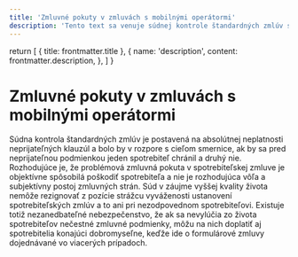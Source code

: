 ```yaml
---
title: 'Zmluvné pokuty v zmluvách s mobilnými operátormi'
description: 'Tento text sa venuje súdnej kontrole štandardných zmlúv s mobilnými operátormi, s dôrazom na zmluvné pokuty. Vysvetľuje, že súdy majú povinnosť chrániť spotrebiteľov pred neprijateľnými klauzulami, ktoré sú objektívne schopné poškodiť spotrebiteľa, nezávisle od ich subjektívnej vôle alebo postoja. Text zdôrazňuje dôležitosť eliminácie nečestných zmluvných podmienok v záujme vyššej kvality života spotrebiteľov, pretože tieto podmienky sa často vyskytujú vo formulárových zmluvách, ktoré sú dojednávané vo viacerých prípadoch. Rozoberá nebezpečenstvo, ktoré takéto klauzuly predstavujú aj pre dobromyseľných spotrebiteľov, a význam roly súdu ako strážcu vyváženosti ustanovení spotrebiteľských zmlúv.'
---
```


  return [
    { title: frontmatter.title },
    {
      name: 'description',
      content: frontmatter.description,
    },
  ]
}

# Zmluvné pokuty v zmluvách s mobilnými operátormi

Súdna kontrola štandardných zmlúv je postavená na absolútnej neplatnosti neprijateľných klauzúl a bolo by v rozpore s cieľom smernice, ak by sa pred neprijateľnou podmienkou jeden spotrebiteľ chránil a druhý nie. Rozhodujúce je, že problémová zmluvná pokuta v spotrebiteľskej zmluve je objektívne spôsobilá poškodiť spotrebiteľa a nie je rozhodujúca vôľa a subjektívny postoj zmluvných strán. Súd v záujme vyššej kvality života nemôže rezignovať z pozície strážcu vyváženosti ustanovení spotrebiteľských zmlúv a to ani pri nezodpovednom spotrebiteľovi. Existuje totiž nezanedbateľné nebezpečenstvo, že ak sa nevylúčia zo života spotrebiteľov nečestné zmluvné podmienky, môžu na nich doplatiť aj spotrebitelia konajúci dobromyseľne, keďže ide o formulárové zmluvy dojednávané vo viacerých prípadoch.

